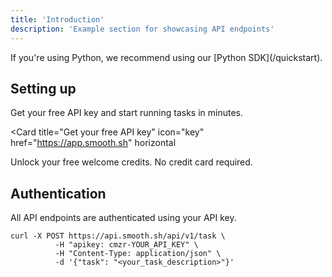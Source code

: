 ---
title: 'Introduction'
description: 'Example section for showcasing API endpoints'
---

<Note>
  If you're using Python, we recommend using our [Python SDK](/quickstart).
</Note>

## Setting up

Get your free API key and start running tasks in minutes.

<Card
  title="Get your free API key"
  icon="key"
  href="https://app.smooth.sh"
  horizontal
>
  Unlock your free welcome credits. No credit card required.
</Card>

## Authentication

All API endpoints are authenticated using your API key.

```curl cURL highlight={2}
curl -X POST https://api.smooth.sh/api/v1/task \ 
          -H "apikey: cmzr-YOUR_API_KEY" \
          -H "Content-Type: application/json" \
          -d '{"task": "<your_task_description>"}'
```
